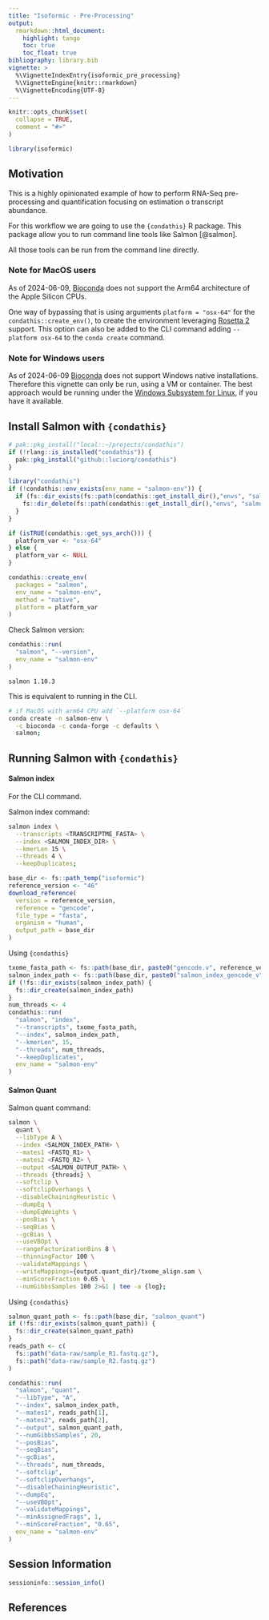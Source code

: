 ```yaml
---
title: "Isoformic - Pre-Processing"
output:
  rmarkdown::html_document:
    highlight: tango
    toc: true
    toc_float: true
bibliography: library.bib
vignette: >
  %\VignetteIndexEntry{isoformic_pre_processing}
  %\VignetteEngine{knitr::rmarkdown}
  %\VignetteEncoding{UTF-8}
---
```


```r
knitr::opts_chunk$set(
  collapse = TRUE,
  comment = "#>"
)
```

```r
library(isoformic)
```

## Motivation

This is a highly opinionated example of how to perform RNA-Seq pre-processing and quantification focusing on estimation o transcript abundance.

For this workflow we are going to use the `{condathis}` R package.
This package allow you to run command line tools like Salmon [@salmon].

All those tools can be run from the command line directly.

### Note for MacOS users

As of 2024-06-09, [Bioconda][bioconda-ref] does not support the Arm64 architecture of the
Apple Silicon CPUs.

One way of bypassing that is using arguments `platform = "osx-64"` for the `condathis::create_env()`, to create the environment leveraging [Rosetta 2][rosetta2-ref] support. This option can also be added to the CLI command adding `--platform osx-64` to the `conda create` command.

### Note for Windows users

As of 2024-06-09 [Bioconda][bioconda-ref] does not support Windows native installations. Therefore this vignette can only be run, using a VM or container. The best approach would be running under the [Windows Subsystem for Linux][wsl2-ref], if you have it available.

## Install Salmon with `{condathis}`

```r
# pak::pkg_install("local::~/projects/condathis")
if (!rlang::is_installed("condathis")) {
  pak::pkg_install("github::luciorq/condathis")
}
```

```r
library("condathis")
if (!condathis::env_exists(env_name = "salmon-env")) {
  if (fs::dir_exists(fs::path(condathis::get_install_dir(),"envs", "salmon-env"))) {
    fs::dir_delete(fs::path(condathis::get_install_dir(),"envs", "salmon-env"))
  }
}
```

```r
if (isTRUE(condathis::get_sys_arch())) {
  platform_var <- "osx-64"
} else {
  platform_var <- NULL
}

condathis::create_env(
  packages = "salmon",
  env_name = "salmon-env",
  method = "native",
  platform = platform_var
)
```

Check Salmon version:

```r
condathis::run(
  "salmon", "--version",
  env_name = "salmon-env"
)
```

```
salmon 1.10.3
```

This is equivalent to running in the CLI.

```bash
# if MacOS with arm64 CPU add `--platform osx-64`
conda create -n salmon-env \
  -c bioconda -c conda-forge -c defaults \
  salmon;
```

## Running Salmon with `{condathis}`


#### Salmon index

For the CLI command.

Salmon index command:

```bash
salmon index \
  --transcripts <TRANSCRIPTME_FASTA> \
  --index <SALMON_INDEX_DIR> \
  --kmerLen 15 \
  --threads 4 \
  --keepDuplicates;
```

```r
base_dir <- fs::path_temp("isoformic")
reference_version <- "46"
download_reference(
  version = reference_version,
  reference = "gencode",
  file_type = "fasta",
  organism = "human",
  output_path = base_dir
)
```

Using `{condathis}`

```r
txome_fasta_path <- fs::path(base_dir, paste0("gencode.v", reference_version, ".transcripts.fa.gz"))
salmon_index_path <- fs::path(base_dir, paste0("salmon_index_gencode_v", reference_version))
if (!fs::dir_exists(salmon_index_path) {
  fs::dir_create(salmon_index_path)
}
num_threads <- 4
condathis::run(
  "salmon", "index",
  "--transcripts", txome_fasta_path,
  "--index", salmon_index_path,
  "--kmerLen", 15,
  "--threads", num_threads,
  "--keepDuplicates",
  env_name = "salmon-env"
)
```

#### Salmon Quant

Salmon quant command:

```bash
salmon \
  quant \
  --libType A \
  --index <SALMON_INDEX_PATH> \
  --mates1 <FASTQ_R1> \
  --mates2 <FASTQ_R2> \
  --output <SALMON_OUTPUT_PATH> \
  --threads {threads} \
  --softclip \
  --softclipOverhangs \
  --disableChainingHeuristic \
  --dumpEq \
  --dumpEqWeights \
  --posBias \
  --seqBias \
  --gcBias \
  --useVBOpt \
  --rangeFactorizationBins 8 \
  --thinningFactor 100 \
  --validateMappings \
  --writeMappings={output.quant_dir}/txome_align.sam \
  --minScoreFraction 0.65 \
  --numGibbsSamples 100 2>&1 | tee -a {log};
```

Using `{condathis}`

```r
salmon_quant_path <- fs::path(base_dir, "salmon_quant")
if (!fs::dir_exists(salmon_quant_path)) {
  fs::dir_create(salmon_quant_path)
}
reads_path <- c(
  fs::path("data-raw/sample_R1.fastq.gz"),
  fs::path("data-raw/sample_R2.fastq.gz")
)

condathis::run(
  "salmon", "quant",
  "--libType", "A",
  "--index", salmon_index_path,
  "--mates1", reads_path[1],
  "--mates2", reads_path[2],
  "--output", salmon_quant_path,
  "--numGibbsSamples", 20,
  "--posBias",
  "--seqBias",
  "--gcBias",
  "--threads", num_threads,
  "--softclip",
  "--softclipOverhangs",
  "--disableChainingHeuristic",
  "--dumpEq",
  "--useVBOpt",
  "--validateMappings",
  "--minAssignedFrags", 1,
  "--minScoreFraction", "0.65",
  env_name = "salmon-env"
)
```

## Session Information

```r
sessioninfo::session_info()
```

## References

[bioconda-ref]: <https://bioconda.github.io/>
[rosetta2-ref]: <https://en.wikipedia.org/wiki/Rosetta_(software)#Rosetta_2>
[wsl2-ref]: <https://en.wikipedia.org/wiki/Windows_Subsystem_for_Linux#WSL_2>
